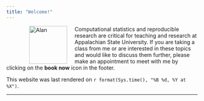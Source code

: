 ```yaml
---
title: "Welcome!"
---
```


<figure>
<img src="./images/AlanBW.jpg" alt="Alan" align="left" hspace="20" style="width:100px;height:100px;">
</figure>
 
Computational statistics and reproducible research are critical for teaching and research at Appalachian State University.  If you are taking a class from me or are interested in these topics and would like to discuss them further, please make an appointment to meet with me by clicking on the **book now** icon in the footer.  

This website was last rendered on `r format(Sys.time(), "%B %d, %Y at %X")`.



* * *

